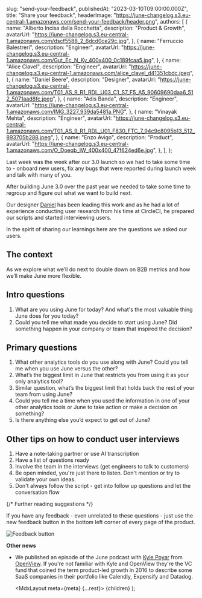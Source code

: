 
  slug: "send-your-feedback",
  publishedAt: "2023-03-10T09:00:00.000Z",
  title: "Share your feedback",
  headerImage: "https://june-changelog.s3.eu-central-1.amazonaws.com/send-your-feedback/header.png",
  authors: [
    {
      name: "Alberto Incisa della Rocchetta",
      description: "Product & Growth",
      avatarUrl: "https://june-changelog.s3.eu-central-1.amazonaws.com/dscf5588_2_6dcd0ce29c.jpg",
    },
    {
      name: "Ferruccio Balestreri",
      description: "Engineer",
      avatarUrl:
        "https://june-changelog.s3.eu-central-1.amazonaws.com/Gut_Ec_N_Ky_400x400_0c189fcaa5.jpg",
    },
    {
      name: "Alice Clavel",
      description: "Engineer",
      avatarUrl:
        "https://june-changelog.s3.eu-central-1.amazonaws.com/alice_clavel_d41351cbdc.jpeg",
    },
    {
      name: "Daniel Beere",
      description: "Designer",
      avatarUrl:
        "https://june-changelog.s3.eu-central-1.amazonaws.com/T01_AS_9_R1_RDL_U03_C1_S7_F5_A5_90609690daa6_512_5071aad8fc.jpeg",
    },
    {
      name: "Adis Banda",
      description: "Engineer",
      avatarUrl: "https://june-changelog.s3.eu-central-1.amazonaws.com/IMG_3227_939da5481a.PNG",
    },
    {
      name: "Vinayak Mehta",
      description: "Engineer",
      avatarUrl:
        "https://june-changelog.s3.eu-central-1.amazonaws.com/T01_AS_9_R1_RDL_U01_F830_FTC_7_94c9c8095b13_512_893705b288.jpeg",
    },
    {
      name: "Enzo Avigo",
      description: "Product",
      avatarUrl:
        "https://june-changelog.s3.eu-central-1.amazonaws.com/O_Doeqb_IW_400x400_47f624ed6e.jpg",
    },
  ],
};

Last week was the week after our 3.0 launch so we had to take some time to - onboard new users, fix any bugs that were reported during launch week and talk with many of you.

After building June 3.0 over the past year we needed to take some time to regroup and figure out what we want to build next.

Our designer [Daniel](https://twitter.com/DanielBeere) has been leading this work and as he had a lot of experience conducting user research from his time at CircleCI, he prepared our scripts and started interviewing users.

In the spirit of sharing our learnings here are the questions we asked our users.

## The context

As we explore what we’ll do next to double down on B2B metrics and how we’ll make June more flexible.

## Intro questions

1. What are you using June for today? And what's the most valuable thing June does for you today?
2. Could you tell me what made you decide to start using June? Did something happen in your company or team that inspired the decision?

## Primary questions

1. What other analytics tools do you use along with June? Could you tell me when you use June versus the other?
2. What’s the biggest limit in June that restricts you from using it as your only analytics tool?
3. Similar question, what’s the biggest limit that holds back the rest of your team from using June?
4. Could you tell me a time when you used the information in one of your other analytics tools or June to take action or make a decision on something?
5. Is there anything else you’d expect to get out of June?

## Other tips on how to conduct user interviews

1. Have a note-taking partner or use AI transcription
2. Have a list of questions ready
3. Involve the team in the interviews (get engineers to talk to customers)
4. Be open minded, you're just there to listen. Don't mention or try to validate your own ideas.
5. Don't always follow the script - get into follow up questions and let the conversation flow

{/* Further reading suggestions */}

If you have any feedback - even unrelated to these questions - just use the new feedback button in the bottom left corner of every page of the product.

![Feedback button](https://june-changelog.s3.eu-central-1.amazonaws.com/send-your-feedback/feedback-button.png)

**Other news**

- We published an episode of the June podcast with [Kyle Poyar](https://www.linkedin.com/in/kyle-poyar/) from [OpenView](https://openviewpartners.com/). If you're not familiar with Kyle and OpenView they're the VC fund that coined the term product-led growth in 2016 to describe some SaaS companies in their portfolio like Calendly, Expensify and Datadog.

  <MdxLayout meta={meta} {...rest}>
    {children}
  </MdxLayout>
);
